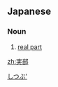 ==Japanese==
{{ja-kanjitab|じつ|ぶ|yomi=o}}

===Noun===
{{ja-noun|じつぶ|kyu=實部}}

# [[real part]]

[[Category:ja:Complex analysis|しつぶ']]

[[zh:実部]]